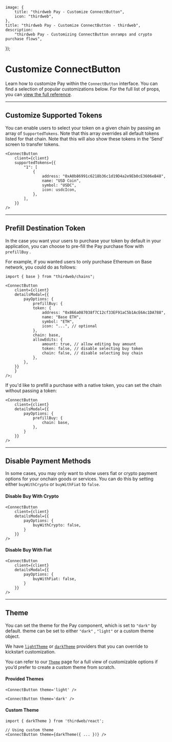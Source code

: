 	image: {
		title: "thirdweb Pay - Customize ConnectButton",
		icon: "thirdweb",
	},
	title: "thirdweb Pay - Customize ConnectButton - thirdweb",
	description:
		"thirdweb Pay - Customizing ConnectButton onramps and crypto purchase flows",
});

# Customize ConnectButton

Learn how to customize Pay within the `ConnectButton` interface. You can find a selection of popular customizations below. For the full list of props, you can [view the full reference](/references/typescript/v5/connectbuttonprops).

---

## Customize Supported Tokens

You can enable users to select your token on a given chain by passing an array of `SupportedTokens`. Note that this array overrides all default tokens listed for that chain. Note that this will also show these tokens in the 'Send' screen to transfer tokens.

```tsx
<ConnectButton
	client={client}
	supportedTokens={{
		"1": [
			{
				address: "0xA0b86991c6218b36c1d19D4a2e9Eb0cE3606eB48",
				name: "USD Coin",
				symbol: "USDC",
				icon: usdcIcon,
			},
		],
	}}
/>
```

---

## Prefill Destination Token

In the case you want your users to purchase your token by default in your application, you can choose to pre-fill the Pay purchase flow with `prefillBuy` .

For example, if you wanted users to only purchase Ethereum on Base network, you could do as follows:

```tsx
import { base } from "thirdweb/chains";

<ConnectButton
	client={client}
	detailsModal={{
		payOptions: {
			prefillBuy: {
			token: {
				address: "0x866a087038f7C12cf33EF91aC5b1AcE6Ac1DA788",
				name: "Base ETH",
				symbol: "ETH",
				icon: "...", // optional
			},
			chain: base,
			allowEdits: {
				amount: true, // allow editing buy amount
				token: false, // disable selecting buy token
				chain: false, // disable selecting buy chain
			},
		},
	}}
	}
/>;
```

If you'd like to prefill a purchase with a native token, you can set the chain without passing a token:

```tsx
<ConnectButton
	client={client}
	detailsModal={{
		payOptions: {
			prefillBuy: {
				chain: base,
			},
		}
	}}
/>
```

---

## Disable Payment Methods

In some cases, you may only want to show users fiat or crypto payment options for your onchain goods or services. You can do this by setting either `buyWithCrypto` or `buyWithFiat` to `false`.

#### Disable Buy With Crypto

```tsx
<ConnectButton
	client={client}
	detailsModal={{
		payOptions: {
			buyWithCrypto: false,
		}
	}}
/>
```

#### Disable Buy With Fiat

```tsx
<ConnectButton
	client={client}
	detailsModal={{
		payOptions: {
			buyWithFiat: false,
		}
	}}
/>
```

---

## Theme

You can set the theme for the Pay component, which is set to `"dark"` by default. theme can be set to either `"dark"` , `"light"` or a custom theme object.

We have [`lightTheme`](/references/typescript/v5/lightTheme) or [`darkTheme`](/references/typescript/v5/darkTheme) providers that you can override to kickstart customization.

You can refer to our [`Theme`](/references/typescript/v5/Theme) page for a full view of customizable options if you’d prefer to create a custom theme from scratch.

#### Provided Themes

```tsx
<ConnectButton theme='light' />

<ConnectButton theme='dark' />
```

#### Custom Theme

```tsx
import { darkTheme } from 'thirdweb/react';

// Using custom theme
<ConnectButton theme={darkTheme({ ... })} />

```
